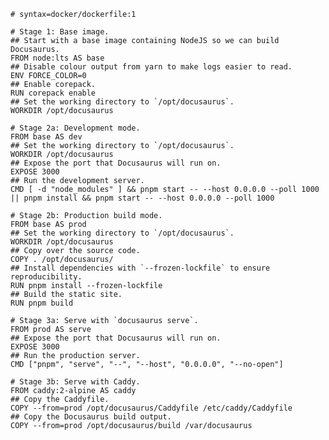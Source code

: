 ```docker
# syntax=docker/dockerfile:1

# Stage 1: Base image.
## Start with a base image containing NodeJS so we can build Docusaurus.
FROM node:lts AS base
## Disable colour output from yarn to make logs easier to read.
ENV FORCE_COLOR=0
## Enable corepack.
RUN corepack enable
## Set the working directory to `/opt/docusaurus`.
WORKDIR /opt/docusaurus

# Stage 2a: Development mode.
FROM base AS dev
## Set the working directory to `/opt/docusaurus`.
WORKDIR /opt/docusaurus
## Expose the port that Docusaurus will run on.
EXPOSE 3000
## Run the development server.
CMD [ -d "node_modules" ] && pnpm start -- --host 0.0.0.0 --poll 1000 || pnpm install && pnpm start -- --host 0.0.0.0 --poll 1000

# Stage 2b: Production build mode.
FROM base AS prod
## Set the working directory to `/opt/docusaurus`.
WORKDIR /opt/docusaurus
## Copy over the source code.
COPY . /opt/docusaurus/
## Install dependencies with `--frozen-lockfile` to ensure reproducibility.
RUN pnpm install --frozen-lockfile
## Build the static site.
RUN pnpm build

# Stage 3a: Serve with `docusaurus serve`.
FROM prod AS serve
## Expose the port that Docusaurus will run on.
EXPOSE 3000
## Run the production server.
CMD ["pnpm", "serve", "--", "--host", "0.0.0.0", "--no-open"]

# Stage 3b: Serve with Caddy.
FROM caddy:2-alpine AS caddy
## Copy the Caddyfile.
COPY --from=prod /opt/docusaurus/Caddyfile /etc/caddy/Caddyfile
## Copy the Docusaurus build output.
COPY --from=prod /opt/docusaurus/build /var/docusaurus
```
